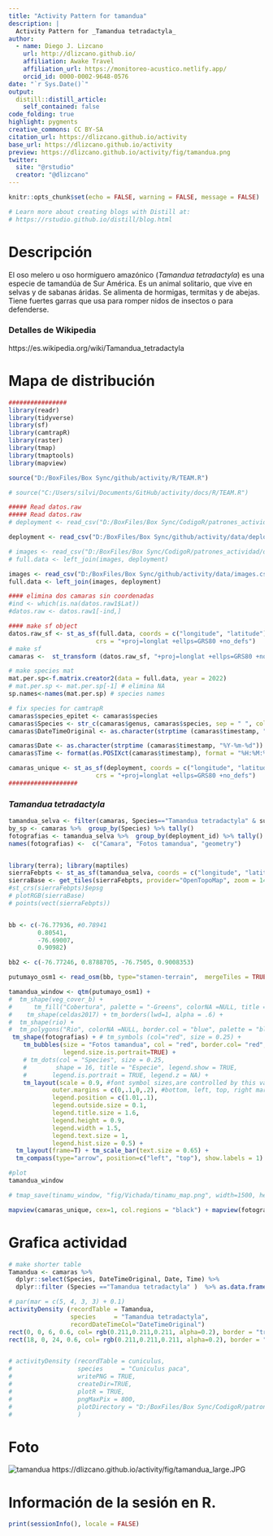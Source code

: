 ```yaml
---
title: "Activity Pattern for tamandua"
description: |
  Activity Pattern for _Tamandua tetradactyla_
author:
  - name: Diego J. Lizcano  
    url: http://dlizcano.github.io/
    affiliation: Awake Travel
    affiliation_url: https://monitoreo-acustico.netlify.app/
    orcid_id: 0000-0002-9648-0576
date: "`r Sys.Date()`"
output:
  distill::distill_article:
    self_contained: false
code_folding: true
highlight: pygments
creative_commons: CC BY-SA
citation_url: https://dlizcano.github.io/activity
base_url: https://dlizcano.github.io/activity
preview: https://dlizcano.github.io/activity/fig/tamandua.png
twitter:
  site: "@rstudio"
  creator: "@dlizcano"
---
```



```r
knitr::opts_chunk$set(echo = FALSE, warning = FALSE, message = FALSE)

# Learn more about creating blogs with Distill at:
# https://rstudio.github.io/distill/blog.html

```


# Descripción

El oso melero u oso hormiguero amazónico (_Tamandua tetradactyla_) es una especie de tamandúa de Sur América. Es un animal solitario, que vive en selvas y de sabanas áridas. Se alimenta de hormigas, termitas y de abejas. Tiene fuertes garras que usa para romper nidos de insectos o para defenderse.

### Detalles de Wikipedia

https://es.wikipedia.org/wiki/Tamandua_tetradactyla


# Mapa de distribución

```r

################
library(readr)
library(tidyverse)
library(sf)
library(camtrapR)
library(raster)
library(tmap)
library(tmaptools)
library(mapview)

source("D:/BoxFiles/Box Sync/github/activity/R/TEAM.R")

# source("C:/Users/silvi/Documents/GitHub/activity/docs/R/TEAM.R")

##### Read datos.raw
##### Read datos.raw
# deployment <- read_csv("D:/BoxFiles/Box Sync/CodigoR/patrones_actividad/data/deployments.csv")

deployment <- read_csv("D:/BoxFiles/Box Sync/github/activity/data/deployments.csv")

# images <- read_csv("D:/BoxFiles/Box Sync/CodigoR/patrones_actividad/data/images.csv")
# full.data <- left_join(images, deployment)

images <- read_csv("D:/BoxFiles/Box Sync/github/activity/data/images.csv")
full.data <- left_join(images, deployment)

#### elimina dos camaras sin coordenadas
#ind <- which(is.na(datos.raw1$Lat))
#datos.raw <- datos.raw1[-ind,]

#### make sf object
datos.raw_sf <- st_as_sf(full.data, coords = c("longitude", "latitude"), 
                        crs = "+proj=longlat +ellps=GRS80 +no_defs")
# make sf
camaras <-  st_transform (datos.raw_sf, "+proj=longlat +ellps=GRS80 +no_defs") 

# make species mat
mat.per.sp<-f.matrix.creator2(data = full.data, year = 2022)
# mat.per.sp <- mat.per.sp[-1] # elimina NA 
sp.names<-names(mat.per.sp) # species names

# fix species for camtrapR
camaras$species_epitet <- camaras$species
camaras$Species <- str_c(camaras$genus, camaras$species, sep = " ", collapse = NULL)
camaras$DateTimeOriginal <- as.character(strptime (camaras$timestamp, "%Y-%m-%d %H:%M:%S"))#sub(" UTC", "", camaras$timestamp) # remove the UTC

camaras$Date <- as.character(strptime (camaras$timestamp, "%Y-%m-%d"))
camaras$Time <- format(as.POSIXct(camaras$timestamp), format = "%H:%M:%S")

camaras_unique <- st_as_sf(deployment, coords = c("longitude", "latitude"), 
                        crs = "+proj=longlat +ellps=GRS80 +no_defs")
###################

```


### _Tamandua tetradactyla_

```r



tamandua_selva <- filter(camaras, Species=="Tamandua tetradactyla" & subproject_name==c("Selva Vides", "El Escondite"))
by_sp <- camaras %>%  group_by(Species) %>% tally()
fotografias <- tamandua_selva %>%  group_by(deployment_id) %>% tally()
names(fotografias) <-  c("Camara", "Fotos tamandua", "geometry")


library(terra); library(maptiles)
sierraFebpts <- st_as_sf(tamandua_selva, coords = c("longitude", "latitude"), crs=4326)
sierraBase <- get_tiles(sierraFebpts, provider="OpenTopoMap", zoom = 14)
#st_crs(sierraFebpts)$epsg
# plotRGB(sierraBase)
# points(vect(sierraFebpts))


bb <- c(-76.77936, #0.78941
        0.80541, 
        -76.69007, 
        0.90982)

bb2 <- c(-76.77246, 0.8788705, -76.7505, 0.9008353)

putumayo_osm1 <- read_osm(bb, type="stamen-terrain",  mergeTiles = TRUE) 

tamandua_window <- qtm(putumayo_osm1) + 
#  tm_shape(veg_cover_b) + 
#      tm_fill("Cobertura", palette = "-Greens", colorNA =NULL, title = "Coberturas", alpha = 0.5) + 
#    tm_shape(celdas2017) + tm_borders(lwd=1, alpha = .6) + 
#  tm_shape(rio) +
#  tm_polygons("Rio", colorNA =NULL, border.col = "blue", palette = "blue") +  #tm_symbols (size = 0.5) +
 tm_shape(fotografias) + # tm_symbols (col="red", size = 0.25) + 
    tm_bubbles(size = "Fotos tamandua", col = "red", border.col= "red", alpha= 0.5, 
               legend.size.is.portrait=TRUE) +
    # tm_dots(col = "Species", size = 0.25, 
    #        shape = 16, title = "Especie", legend.show = TRUE,
    #       legend.is.portrait = TRUE, legend.z = NA) +
    tm_layout(scale = 0.9, #font symbol sizes,are controlled by this value 
            outer.margins = c(0,.1,0,.2), #bottom, left, top, right margin
            legend.position = c(1.01,.1), 
            legend.outside.size = 0.1,
            legend.title.size = 1.6,
            legend.height = 0.9,
            legend.width = 1.5,
            legend.text.size = 1, 
            legend.hist.size = 0.5) + 
  tm_layout(frame=T) + tm_scale_bar(text.size = 0.65) + 
  tm_compass(type="arrow", position=c("left", "top"), show.labels = 1)

#plot
tamandua_window

# tmap_save(tinamu_window, "fig/Vichada/tinamu_map.png", width=1500, height=1000, dpi = 150)

mapview(camaras_unique, cex=1, col.regions = "black") + mapview(fotografias,  cex = "Fotos tamandua", alpha = 0, map.types=c("Esri.WorldImagery", "OpenTopoMap"))

```


# Grafica actividad

```r


# make shorter table
Tamandua <- camaras %>% 
  dplyr::select(Species, DateTimeOriginal, Date, Time) %>% 
  dplyr::filter (Species =="Tamandua tetradactyla" )  %>% as.data.frame()

# par(mar = c(5, 4, 3, 3) + 0.1)
activityDensity (recordTable = Tamandua,
                 species     = "Tamandua tetradactyla",
                 recordDateTimeCol="DateTimeOriginal") 
rect(0, 0, 6, 0.6, col= rgb(0.211,0.211,0.211, alpha=0.2), border = "transparent")
rect(18, 0, 24, 0.6, col= rgb(0.211,0.211,0.211, alpha=0.2), border = "transparent")


# activityDensity (recordTable = cuniculus,
#                  species     = "Cuniculus paca",
#                  writePNG = TRUE,
#                  createDir=TRUE,
#                  plotR = TRUE,
#                  pngMaxPix = 800,
#                  plotDirectory = "D:/BoxFiles/Box Sync/CodigoR/patrones_actividad/fig/paca_activ.png"
#                  )


```

# Foto

 ![tamandua](https://dlizcano.github.io/activity/fig/tamandua_small.JPG)
 https://dlizcano.github.io/activity/fig/tamandua_large.JPG

# Información de la sesión en R.

```r
print(sessionInfo(), locale = FALSE)
```

